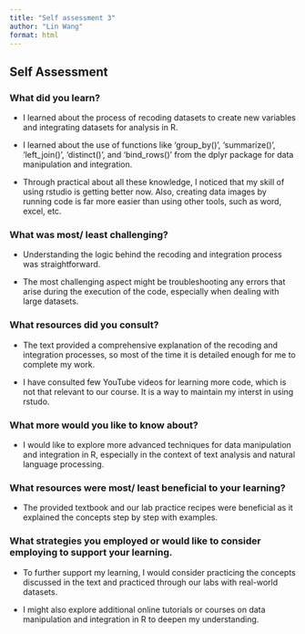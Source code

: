 ```yaml
---
title: "Self assessment 3"
author: "Lin Wang"
format: html
---
```


## Self Assessment


### What did you learn?

- I learned about the process of recoding datasets to create new variables and integrating datasets for analysis in R.

- I learned about the use of functions like 'group_by()', 'summarize()', 'left_join()', 'distinct()', and 'bind_rows()' from the dplyr package for data manipulation and integration.
  
- Through practical about all these knowledge, I noticed that my skill of using rstudio is getting better now. Also, creating data images by running code is far more easier than using other tools, such as word, excel, etc.
  
### What was most/ least challenging?

- Understanding the logic behind the recoding and integration process was straightforward.

- The most challenging aspect might be troubleshooting any errors that arise during the execution of the code, especially when dealing with large datasets.
  
### What resources did you consult?

- The text provided a comprehensive explanation of the recoding and integration processes, so most of the time it is detailed enough for me to complete my work.

- I have consulted few YouTube videos for learning more code, which is not that relevant to our course. It is a way to maintain my interst in using rstudo.
  
### What more would you like to know about?

- I would like to explore more advanced techniques for data manipulation and integration in R, especially in the context of text analysis and natural language processing.
  
### What resources were most/ least beneficial to your learning?

- The provided textbook and our lab practice recipes were beneficial as it explained the concepts step by step with examples.


### What strategies you employed or would like to consider employing to support your learning.

- To further support my learning, I would consider practicing the concepts discussed in the text and practiced through our labs with real-world datasets.

- I might also explore additional online tutorials or courses on data manipulation and integration in R to deepen my understanding.

